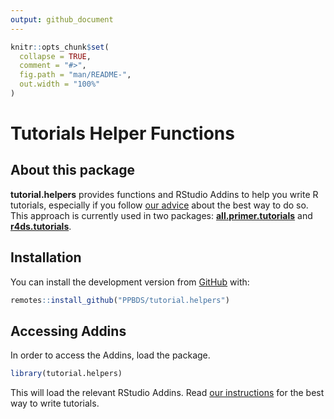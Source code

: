```yaml
---
output: github_document
---
```


<!-- README.md is generated from README.Rmd. Edit ONLY this file if needed. But, after you edit it, you NEED TO KNIT IT BY HAND in order to create the new README.md, which is the thing which is actually used. -->

```r

knitr::opts_chunk$set(
  collapse = TRUE,
  comment = "#>",
  fig.path = "man/README-",
  out.width = "100%"
)
```

# Tutorials Helper Functions

## About this package

**tutorial.helpers** provides functions and RStudio Addins to help you write R tutorials, especially if you follow [our advice](https://ppbds.github.io/tutorial.helpers/articles/instructions.html) about the best way to do so. This approach is currently used in two packages: [**all.primer.tutorials**](https://ppbds.github.io/all.primer.tutorials/) and [**r4ds.tutorials**](https://ppbds.github.io/r4ds.tutorials/).


## Installation

You can install the development version from [GitHub](https://github.com/) with:

``` r
remotes::install_github("PPBDS/tutorial.helpers")
```


## Accessing Addins

In order to access the Addins, load the package.

``` r
library(tutorial.helpers)
```

This will load the relevant RStudio Addins. Read [our instructions](https://ppbds.github.io/tutorial.helpers/articles/instructions.html) for the best way to write tutorials.


